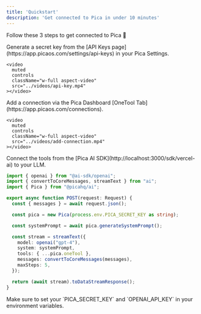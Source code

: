 ```yaml
---
title: 'Quickstart'
description: 'Get connected to Pica in under 10 minutes'
---
```


Follow these 3 steps to get connected to Pica 🚀

<Steps>
  <Step title="Create your Pica Secret Key">
    Generate a secret key from the [API Keys page](https://app.picaos.com/settings/api-keys) in your Pica Settings.

    <video
      muted
      controls
      className="w-full aspect-video"
      src="../videos/api-key.mp4"
    ></video>
  </Step>
  <Step title="Connect your Integration">
    Add a connection via the Pica Dashboard [OneTool Tab](https://app.picaos.com/connections).

    <video
      muted
      controls
      className="w-full aspect-video"
      src="../videos/add-connection.mp4"
    ></video>
  </Step>
  <Step title="Install OneTool">
    Connect the tools from the [Pica AI SDK](http://localhost:3000/sdk/vercel-ai) to your LLM.
    
```typescript Example in Router using Vercel AI SDK
import { openai } from "@ai-sdk/openai";
import { convertToCoreMessages, streamText } from "ai";
import { Pica } from "@picahq/ai";

export async function POST(request: Request) {
  const { messages } = await request.json();

  const pica = new Pica(process.env.PICA_SECRET_KEY as string);

  const systemPrompt = await pica.generateSystemPrompt();

  const stream = streamText({
    model: openai("gpt-4"),
    system: systemPrompt,
    tools: { ...pica.oneTool },
    messages: convertToCoreMessages(messages),
    maxSteps: 5,
  });

  return (await stream).toDataStreamResponse();
}
```
  <Note>
    Make sure to set your `PICA_SECRET_KEY` and `OPENAI_API_KEY` in your environment variables.
  </Note>
  </Step>
</Steps>
